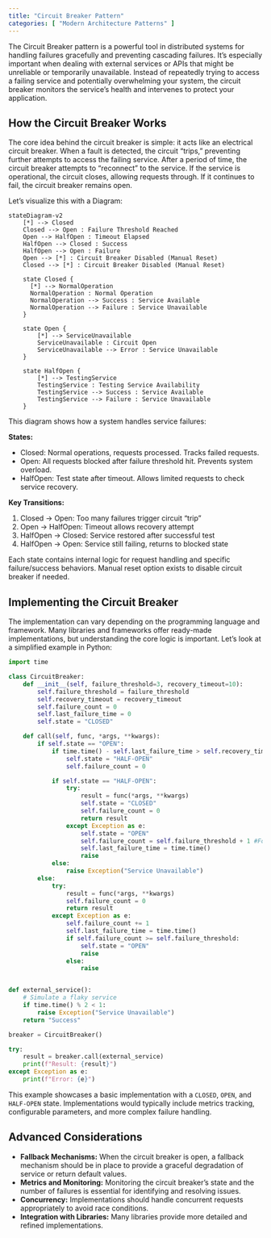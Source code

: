 ```yaml
---
title: "Circuit Breaker Pattern"
categories: [ "Modern Architecture Patterns" ]
---
```


The Circuit Breaker pattern is a powerful tool in distributed systems for handling failures gracefully and preventing cascading failures. It's especially important when dealing with external services or APIs that might be unreliable or temporarily unavailable.
 Instead of repeatedly trying to access a failing service and potentially overwhelming your system, the circuit breaker monitors the service's health and intervenes to protect your application.

## How the Circuit Breaker Works

The core idea behind the circuit breaker is simple: it acts like an electrical circuit breaker. When a fault is detected, the circuit "trips," preventing further attempts to access the failing service. After a period of time, the circuit breaker attempts to "reconnect" to the service. If the service is operational, the circuit closes, allowing requests through. If it continues to fail, the circuit breaker remains open.

Let's visualize this with a Diagram:

```mermaid
stateDiagram-v2
    [*] --> Closed
    Closed --> Open : Failure Threshold Reached
    Open --> HalfOpen : Timeout Elapsed
    HalfOpen --> Closed : Success
    HalfOpen --> Open : Failure
    Open --> [*] : Circuit Breaker Disabled (Manual Reset)
    Closed --> [*] : Circuit Breaker Disabled (Manual Reset)
    
    state Closed {
      [*] --> NormalOperation
      NormalOperation : Normal Operation
      NormalOperation --> Success : Service Available
      NormalOperation --> Failure : Service Unavailable
    }

    state Open {
        [*] --> ServiceUnavailable
        ServiceUnavailable : Circuit Open
        ServiceUnavailable --> Error : Service Unavailable
    }

    state HalfOpen {
        [*] --> TestingService
        TestingService : Testing Service Availability
        TestingService --> Success : Service Available
        TestingService --> Failure : Service Unavailable
    }

```

This diagram shows how a system handles service failures:

**States:**

- Closed: Normal operations, requests processed. Tracks failed requests.
- Open: All requests blocked after failure threshold hit. Prevents system overload.
- HalfOpen: Test state after timeout. Allows limited requests to check service recovery.

**Key Transitions:**

1. Closed → Open: Too many failures trigger circuit "trip"
2. Open → HalfOpen: Timeout allows recovery attempt
3. HalfOpen → Closed: Service restored after successful test
4. HalfOpen → Open: Service still failing, returns to blocked state

Each state contains internal logic for request handling and specific failure/success behaviors. Manual reset option exists to disable circuit breaker if needed.

## Implementing the Circuit Breaker

The implementation can vary depending on the programming language and framework. Many libraries and frameworks offer ready-made implementations, but understanding the core logic is important. Let's look at a simplified example in Python:

``` python
import time

class CircuitBreaker:
    def __init__(self, failure_threshold=3, recovery_timeout=10):
        self.failure_threshold = failure_threshold
        self.recovery_timeout = recovery_timeout
        self.failure_count = 0
        self.last_failure_time = 0
        self.state = "CLOSED"

    def call(self, func, *args, **kwargs):
        if self.state == "OPEN":
            if time.time() - self.last_failure_time > self.recovery_timeout:
                self.state = "HALF-OPEN"
                self.failure_count = 0

            if self.state == "HALF-OPEN":
                try:
                    result = func(*args, **kwargs)
                    self.state = "CLOSED"
                    self.failure_count = 0
                    return result
                except Exception as e:
                    self.state = "OPEN"
                    self.failure_count = self.failure_threshold + 1 #Force open
                    self.last_failure_time = time.time()
                    raise
            else:
                raise Exception("Service Unavailable")
        else:
            try:
                result = func(*args, **kwargs)
                self.failure_count = 0
                return result
            except Exception as e:
                self.failure_count += 1
                self.last_failure_time = time.time()
                if self.failure_count >= self.failure_threshold:
                    self.state = "OPEN"
                    raise
                else:
                    raise


def external_service():
    # Simulate a flaky service
    if time.time() % 2 < 1:
        raise Exception("Service Unavailable")
    return "Success"

breaker = CircuitBreaker()

try:
    result = breaker.call(external_service)
    print(f"Result: {result}")
except Exception as e:
    print(f"Error: {e}")
```

This example showcases a basic implementation with a `CLOSED`, `OPEN`, and `HALF-OPEN` state. Implementations would typically include metrics tracking, configurable parameters, and more complex failure handling.


## Advanced Considerations

-   **Fallback Mechanisms:** When the circuit breaker is open, a fallback mechanism should be in place to provide a graceful degradation of service or return default values.
-   **Metrics and Monitoring:** Monitoring the circuit breaker's state and the number of failures is essential for identifying and resolving issues.
-   **Concurrency:** Implementations should handle concurrent requests appropriately to avoid race conditions.
-   **Integration with Libraries:** Many libraries provide more detailed and refined implementations.